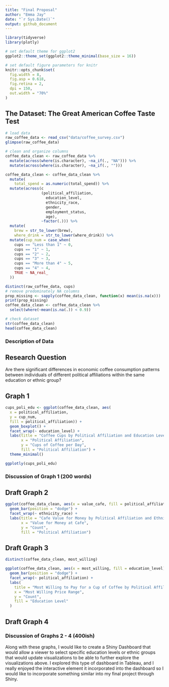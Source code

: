 ```yaml
---
title: "Final Proposal"
author: "Emma Jay"
date: "`r Sys.Date()`"
output: github_document
---
```


```r
library(tidyverse)
library(plotly)

# set default theme for ggplot2
ggplot2::theme_set(ggplot2::theme_minimal(base_size = 16))

# set default figure parameters for knitr
knitr::opts_chunk$set(
  fig.width = 8,
  fig.asp = 0.618,
  fig.retina = 2,
  dpi = 150, 
  out.width = "70%"
)
```

## The Dataset: The Great American Coffee Taste Test
```r
# load data
raw_coffee_data <- read_csv("data/coffee_survey.csv")
glimpse(raw_coffee_data)

# clean and organize columns
coffee_data_clean <- raw_coffee_data %>%
  mutate(across(where(is.character), ~na_if(., "NA"))) %>%
  mutate(across(where(is.character), ~na_if(., "")))

coffee_data_clean <- coffee_data_clean %>%
  mutate(
    total_spend = as.numeric(total_spend)) %>%
  mutate(across(c
                (political_affiliation, 
                  education_level, 
                  ethnicity_race, 
                  gender, 
                  employment_status,
                  age),
                ~factor(.))) %>%
  mutate(
    brew = str_to_lower(brew),
    where_drink = str_to_lower(where_drink)) %>%
  mutate(cup_num = case_when(
    cups == "Less than 1" ~ 0,
    cups == "1" ~ 1,
    cups == "2" ~ 2,
    cups == "3" ~ 3,
    cups == "More than 4" ~ 5,
    cups == "4" ~ 4,
    TRUE ~ NA_real_
  ))

distinct(raw_coffee_data, cups)
# remove predominately NA columns
prop_missing <- sapply(coffee_data_clean, function(x) mean(is.na(x)))
print(prop_missing)
coffee_data_clean <- coffee_data_clean %>%
  select(where(~mean(is.na(.)) < 0.9))

# check dataset
str(coffee_data_clean)
head(coffee_data_clean)

```
### Description of Data

## Research Question
Are there significant differences in economic coffee consumption patterns between individuals of different political affiliations within the same education or ethnic group?

## Graph 1
```r
cups_poli_edu <- ggplot(coffee_data_clean, aes(
  x = political_affiliation, 
  y = cup_num, 
  fill = political_affiliation)) +
  geom_boxplot() +
  facet_wrap(~ education_level) +
  labs(title = "Coffee Cups by Political Affiliation and Education Level",
       x = "Political Affiliation",
       y = "Cups of Coffee per Day",
       fill = "Political Affiliation") +
  theme_minimal()

ggplotly(cups_poli_edu)
```

### Discussion of Graph 1 (200 words)

## Draft Graph 2
```r
ggplot(coffee_data_clean, aes(x = value_cafe, fill = political_affiliation)) +
  geom_bar(position = "dodge") +
  facet_wrap(~ ethnicity_race) +
  labs(title = "Cafe Value for Money by Political Affiliation and Ethnicity",
       x = "Value for Money at Cafe",
       y = "Count",
       fill = "Political Affiliation")
```

## Draft Graph 3
```r
distinct(coffee_data_clean, most_willing)

ggplot(coffee_data_clean, aes(x = most_willing, fill = education_level)) +
  geom_bar(position = "dodge") +
  facet_wrap(~ political_affiliation) +
  labs(
    title = "Most Willing to Pay for a Cup of Coffee by Political Affiliation",
    x = "Most Willing Price Range",
    y = "Count",
    fill = "Education Level"
  ) 
```

## Draft Graph 4

### Discussion of Graphs 2 - 4 (400ish)
Along with these graphs, I would like to create a Shiny Dashboard that would allow a viewer to select specific education levels or ethnic groups that would update visualizations to be able to further explore the visualizations above. I explored this type of dashboard in Tableau, and I really enjoyed the interactive element it incorporated into the dashboard so I would like to incorporate something similar into my final project through Shiny. 
